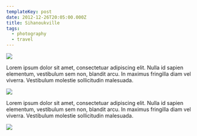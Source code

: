 ```yaml
---
templateKey: post
date: 2012-12-26T20:05:00.000Z
title: Sihanoukville
tags:
  - photography
  - travel
---
```

![](../../static/assets/20121226-IMG_5474.jpg)

Lorem ipsum dolor sit amet, consectetuar adipiscing elit. Nulla id sapien elementum, vestibulum sem non, blandit arcu. In maximus fringilla diam vel viverra. Vestibulum molestie sollicitudin malesuada.

![](../../static/assets/20121226-IMG_5492.jpg)

Lorem ipsum dolor sit amet, consectetuar adipiscing elit. Nulla id sapien elementum, vestibulum sem non, blandit arcu. In maximus fringilla diam vel viverra. Vestibulum molestie sollicitudin malesuada.

![](../../static/assets/20121226-IMG_5554.jpg)